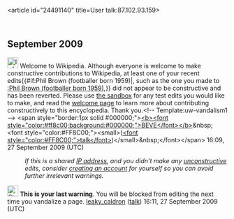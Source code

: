 <article id="24491140" title=User talk:87.102.93.159>
	<talkpage id="24491140" title="User talk:87.102.93.159">


== September 2009 ==
[[Image:Information.svg|25px]] Welcome to Wikipedia. Although everyone is welcome to make constructive contributions to Wikipedia, at least one of your recent edits{{#if:Phil Brown (footballer born 1959)|, such as the one you made to [[:Phil Brown (footballer born 1959)]],}} did not appear to be constructive and has been reverted. Please use [[Wikipedia:Sandbox|the sandbox]] for any test edits you would like to make, and read the [[Wikipedia:Welcoming committee/Welcome to Wikipedia|welcome page]] to learn more about contributing constructively to this encyclopedia. Thank you.&lt;!-- Template:uw-vandalism1 --&gt; &lt;span style=&quot;border:1px solid #000000;&quot;&gt;[[User:Beve|&lt;b&gt;&lt;font style=&quot;color:#ff8c00;background:#000000;&quot;&gt;BEVE&lt;/font&gt;&lt;/b&gt;]]&amp;nbsp;&lt;font style=&quot;color:#FF8C00;&quot;&gt;&lt;small&gt;([[User talk:Beve#top|&lt;font style=&quot;color:#FF8C00;&quot;&gt;talk&lt;/font&gt;]])&lt;/small&gt;&amp;nbsp;&lt;/font&gt;&lt;/span&gt; 16:09, 27 September 2009 (UTC)
:''If this is a shared [[IP address]], and you didn't make any [[Wikipedia:vandalism|unconstructive]] edits, consider [[Wikipedia:Why create an account?|creating an account]] for yourself so you can avoid further irrelevant warnings.''

[[Image:Stop hand nuvola.svg|25px]] '''This is your last warning'''. You will be blocked from editing the next time you vandalize a page. [[User:Leaky caldron|leaky_caldron]] ([[User talk:Leaky caldron|talk]]) 16:11, 27 September 2009 (UTC)
	</talkpage>
</article>